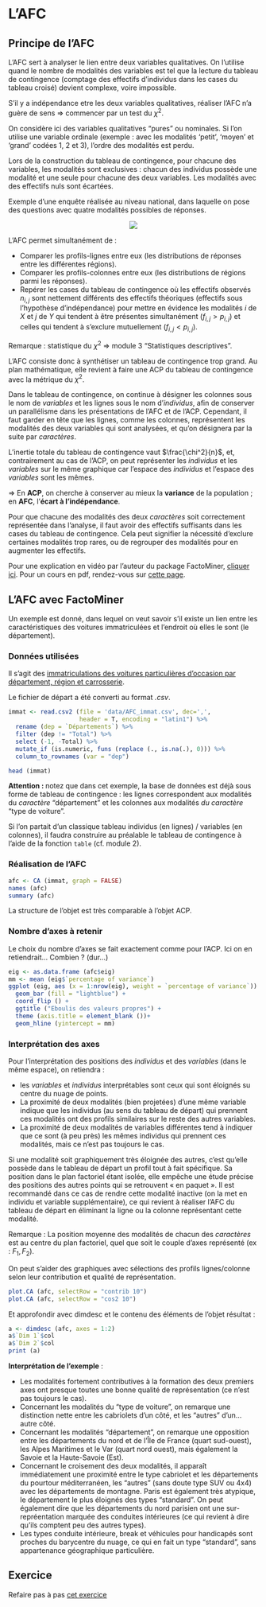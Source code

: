 # L'AFC

## Principe de l'AFC

L'AFC sert à analyser le lien entre deux variables qualitatives. On l'utilise quand le nombre de modalités des variables est tel que la lecture du tableau de contingence (comptage des effectifs d'individus dans les cases du tableau croisé) devient complexe, voire impossible.

S'il y a indépendance etre les deux variables qualitatives, réaliser l'AFC n'a guère de sens $\Rightarrow$ commencer par un test du $\chi^2$.

On considère ici des variables qualitatives "pures" ou nominales. Si l'on utilise une variable ordinale (exemple : avec les modalités 'petit', 'moyen' et 'grand' codées 1, 2 et 3), l'ordre des modalités est perdu.

Lors de la construction du tableau de contingence, pour chacune des variables, les modalités sont exclusives : chacun des individus possède une modalité et une seule pour chacune des deux variables. Les modalités avec des effectifs nuls sont écartées.

Exemple d'une enquête réalisée au niveau national, dans laquelle on pose des questions avec quatre modalités possibles de réponses.

<center>![](images/tableau_contingence.png)</center>


L'AFC permet simultanément de :

- Comparer les profils-lignes entre	eux	(les distributions de	réponses	entre les différentes régions).		
- Comparer les profils-colonnes	entre	eux	(les distributions de	régions	parmi les réponses).		
- Repérer	les	cases	du tableau de	contingence où les effectifs observés	$n_{i,j}$	sont nettement différents	des	effectifs	théoriques (effectifs	sous l’hypothèse d’indépendance) pour	mettre en	évidence les	modalités	$i$	de $X$ et $j$	de $Y$ qui tendent à être présentes simultanément ($f_{i,j}	>	p_{i,j}$) et celles qui	tendent à s'exclure mutuellement	($f_{i,j}	<	p_{i,j}$).	

Remarque : statistique du $\chi^2$ $\Rightarrow$ module 3 "Statistiques descriptives".

L'AFC consiste donc à synthétiser un tableau de contingence trop grand. Au plan mathématique, elle revient à faire une ACP du tableau de contingence avec la métrique du $\chi^2$.

Dans le tableau de contingence, on continue à désigner les colonnes sous le nom de *variables* et les lignes sous le nom d'*individus*, afin de conserver un parallélisme dans les présentations de l'AFC et de l'ACP. Cependant, il faut garder en tête que les lignes, comme les colonnes, représentent les modalités des deux variables qui sont analysées, et qu'on désignera par la suite par *caractères*.

L'inertie totale du tableau de contingence vaut $\frac{\chi^2}{n}$, et, contrairement au cas de l'ACP, on peut représenter les *individus* et les *variables* sur le même graphique car l'espace des *individus* et l'espace des *variables* sont les mêmes.

$\Rightarrow$ En **ACP**, on cherche à conserver au mieux la **variance** de la population ; en **AFC**, l'**écart à l'indépendance**.

Pour que chacune des modalités des deux *caractères* soit correctement représentée dans l'analyse, il faut avoir des effectifs suffisants dans les cases du tableau de contingence. Cela peut signifier la nécessité d'exclure certaines modalités trop rares, ou de regrouper des modalités pour en augmenter les effectifs.

Pour une explication en vidéo par l'auteur du package FactoMiner, [cliquer ici](https://www.youtube.com/watch?v=f_lgjXVdTAk).
Pour un cours en pdf, rendez-vous sur [cette page](http://factominer.free.fr/docs/cours_afc.pdf).

## L'AFC avec FactoMiner

Un exemple est donné, dans lequel on veut savoir s'il existe un lien entre les caractéristiques des voitures immatriculées et l'endroit où elles le sont (le département).

### Données utilisées

Il s'agit des [immatriculations des voitures particulières d'occasion par département, région et carrosserie](http://www.statistiques.developpement-durable.gouv.fr/fileadmin/documents/Themes/Transports/Vehicules_routiers/Immatriculations/resultats_detailles/2015/immatriculations-2015-2ir2.xls). 

Le fichier de départ a été converti au format *.csv*.

```r
immat <- read.csv2 (file = 'data/AFC_immat.csv', dec=',',
                    header = T, encoding = "latin1") %>% 
  rename (dep = `Départements`) %>% 
  filter (dep != "Total") %>% 
  select (-1, -Total) %>%
  mutate_if (is.numeric, funs (replace (., is.na(.), 0))) %>% 
  column_to_rownames (var = "dep")

head (immat)
```

**Attention : **notez que dans cet exemple, la base de données est déjà sous forme de tableau de contingence : les lignes correspondent aux modalités du *caractère* "département" et les colonnes aux modalités *du caractère* "type de voiture".

Si l'on partait d'un classique tableau individus (en lignes) / variables (en colonnes), il faudra construire au préalable le tableau de contingence à l'aide de la fonction `table` (cf. module 2).


### Réalisation de l'AFC

```r
afc <- CA (immat, graph = FALSE)
names (afc)
summary (afc)
```

La structure de l'objet est très comparable à l'objet ACP.

### Nombre d'axes à retenir

Le choix du nombre d'axes se fait exactement comme pour l'ACP. Ici on en retiendrait... Combien ? (dur...)

```r
eig <- as.data.frame (afc$eig)
mm <- mean (eig$`percentage of variance`)
ggplot (eig, aes (x = 1:nrow(eig), weight = `percentage of variance`)) +
  geom_bar (fill = "lightblue") + 
  coord_flip () +
  ggtitle ("Eboulis des valeurs propres") + 
  theme (axis.title = element_blank ())+
  geom_hline (yintercept = mm)
```


### Interprétation des axes

Pour l'interprétation des positions des *individus* et des *variables* (dans le même espace), on retiendra :

- les *variables* et *individus* interprétables sont ceux qui sont éloignés su centre du nuage de points.
- La proximité de deux modalités (bien projetées) d'une même variable indique que les individus (au sens du tableau de départ) qui prennent ces modalités ont des profils similaires sur le reste des autres variables.
- La proximité de deux modalités de variables différentes tend à indiquer que ce sont (à peu près) les mêmes individus qui prennent ces modalités, mais ce n'est pas toujours le cas.

Si une modalité soit graphiquement très éloignée des autres, c'est qu’elle possède dans le tableau de départ un profil tout à fait spécifique. Sa position dans le plan factoriel étant isolée, elle empêche une étude précise des positions des autres points qui se retrouvent « en paquet ». Il est recommandé dans ce cas de rendre cette modalité inactive (on la met en individu et variable supplémentaire), ce qui revient à réaliser l’AFC du tableau de départ en éliminant la ligne ou la colonne représentant cette modalité.

Remarque : La position moyenne des modalités de chacun des *caractères* est au centre du plan factoriel, quel que soit le couple d'axes représenté (ex : $F_1, F_2$). 

On peut s'aider des graphiques avec sélections des profils lignes/colonne selon leur contribution et qualité de représentation.

```r
plot.CA (afc, selectRow = "contrib 10")  
plot.CA (afc, selectRow = "cos2 10")  
```

Et approfondir avec dimdesc et le contenu des éléments de l'objet résultat :

```r
a <- dimdesc (afc, axes = 1:2)
a$`Dim 1`$col
a$`Dim 2`$col
print (a)
```

**Interprétation de l'exemple** : 

- Les modalités fortement contributives à la formation des deux premiers axes ont presque toutes une bonne qualité de représentation (ce n'est pas toujours le cas).
- Concernant les modalités du "type de voiture", on remarque une distinction nette entre les cabriolets d'un côté, et les "autres" d'un... autre côté. 
- Concernant les modalités "département", on remarque une opposition entre les départements du nord et de l'Île de France (quart sud-ouest), les Alpes Maritimes et le Var (quart nord ouest), mais également la Savoie et la Haute-Savoie (Est).
- Concernant le croisement des deux modalités, il apparaît immédiatement une proximité entre le type cabriolet et les départements du pourtour méditerranéen, les "autres" (sans doute type SUV ou 4x4) avec les départements de montagne. Paris est également très atypique, le département le plus éloignés des types "standard". On peut également dire que les départements du nord parisien ont une sur-repréentation marquée des conduites intérieures (ce qui revient à dire qu'ils comptent peu des autres types).
- Les types conduite intérieure, break et véhicules pour handicapés sont proches du barycentre du nuage, ce qui en fait un type "standard", sans appartenance géographique particulière.

## Exercice

Refaire pas à pas [cet exercice](http://www.sthda.com/french/articles/38-methodes-des-composantes-principales-dans-r-guide-pratique/74-afc-analyse-factorielle-des-correspondances-avec-r-l-essentiel/)
